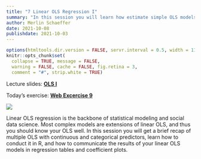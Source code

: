 ```yaml
---
title: "7 Linear OLS Regression I"
summary: "In this session you will learn how estimate simple OLS models with continuous and categorical predictors."
author: Merlin Schaeffer
date: 2021-10-08
publishdate: 2021-10-03
---
```


```r
options(htmltools.dir.version = FALSE, servr.interval = 0.5, width = 115, digits = 2)
knitr::opts_chunk$set(
  collapse = TRUE, message = FALSE,
  warning = FALSE, cache = FALSE, fig.retina = 3,
  comment = "#", strip.white = TRUE)
```

Lecture slides: [**OLS I**](/9-OLS-I/9-OLS-I.html)

Today's exercise: [**Web Excercise 9**](/exercises/exercise9.html)

![](/9-OLS-I/9-OLS-I_files/figure-html/OLS-1.png)

Linear OLS regression is the backbone of statistical modeling and social data science. Most complex models are extensions of linear OLS, and thus you should know your OLS well. In this session you will get a brief recap of multiple OLS with continuous and categorical predictors, learn how to conduct it in R, and how to communicate the results of your linear OLS models in regression tables and coefficient plots.


